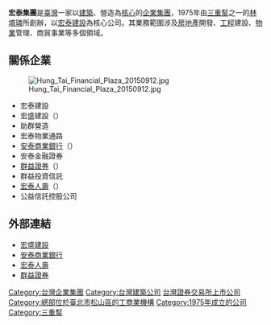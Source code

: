 {{Infobox Company
|company_name = 宏泰集團
| company_name_en   = Hontai Group
| company_logo   = 
| company_type   = 
| foundation     = 1975年
| location       = {{ROC}}<br>[[臺北市|臺北市]][[松山區_(臺北市)|松山區]][[敦化北路|敦化北路]]168號16樓（宏泰世界大樓）
| zip_code       = 
| telephone_no   = 
| chairman       = [[林堉璘|林堉璘]]
| area_served    = 
| industry       = [[建築|建築營造業]]或[[土木工程|土木工程]]業
| products       = 興建、買賣及租賃[[大台北地區|大台北地區]]高級住宅及辦公室大樓
| capital        = 
| revenue        = 
| operating_income =
| net_income     = 
| num_employees  =
| parent         =
| subsid         =
| homepage       =  
| footnotes      =
}}
'''宏泰集團'''是[[臺灣|臺灣]]一家以[[建築|建築]]、營造為[[核心|核心]]的[[企業集團|企業集團]]，1975年由[[三重幫|三重幫]]之一的[[林堉璘|林堉璘]]所創辦，以[[宏泰建設|宏泰建設]]為核心公司。其業務範圍涉及[[房地產|房地產]]開發、[[工程|工程]]建設、[[物業|物業]]管理、商貿事業等多個領域。

==關係企業==
[[File:Hung_Tai_Financial_Plaza_20150912.jpg|thumb]]
*宏泰建設
*宏盛建設（{{twse2|2534}}）
*助群營造
*宏泰物業通路
*[[安泰商業銀行|安泰商業銀行]]（{{twse2|2849}}）
*安泰金融證券
*[[群益證券|群益證券]]（{{twse2|6005}}）
*群益投資信託
*[[宏泰人壽|宏泰人壽]]（{{twse2|2876}}）
*公益信託控股公司

==外部連結==
*[http://www.hsc.com.tw/ 宏盛建設]{{Wayback|url=http://www.hsc.com.tw/ |date=20110203083608 }}
*[http://www.entiebank.com.tw/ 安泰商業銀行]{{Wayback|url=http://www.entiebank.com.tw/ |date=20100317211145 }}
*[http://www.hontai.com.tw 宏泰人壽]{{Wayback|url=http://www.hontai.com.tw/ |date=20200403062954 }}
*[http://www.capital.com.tw 群益證券]{{Wayback|url=http://www.capital.com.tw/ |date=20120211131009 }}

{{宏泰集團}}
{{台灣公司小作品}}

[[Category:台灣企業集團|Category:台灣企業集團]]
[[Category:台灣建築公司|Category:台灣建築公司]]
[[Category:臺灣證券交易所上市公司|台灣證券交易所上市公司]]
[[Category:總部位於臺北市松山區的工商業機構|Category:總部位於臺北市松山區的工商業機構]]
[[Category:1975年成立的公司|Category:1975年成立的公司]]
[[Category:三重幫|Category:三重幫]]